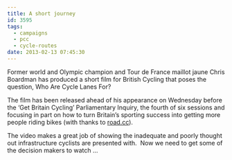 ```yaml
---
title: A short journey
id: 3595
tags:
  - campaigns
  - pcc
  - cycle-routes
date: 2013-02-13 07:45:30
---
```



Former world and Olympic champion and Tour de France maillot jaune Chris Boardman has produced a short film for British Cycling that poses the question, Who Are Cycle Lanes For?

The film has been released ahead of his appearance on Wednesday before the ‘Get Britain Cycling’ Parliamentary Inquiry, the fourth of six sessions and focusing in part on how to turn Britain’s sporting success into getting more people riding bikes (with thanks to [road.cc](http://road.cc)).

<YouTube id="https://www.youtube.com/embed/Xyd_KGUh10g"/>

The video makes a great job of showing the inadequate and poorly thought out infrastructure cyclists are presented with.  Now we need to get some of the decision makers to watch ...

